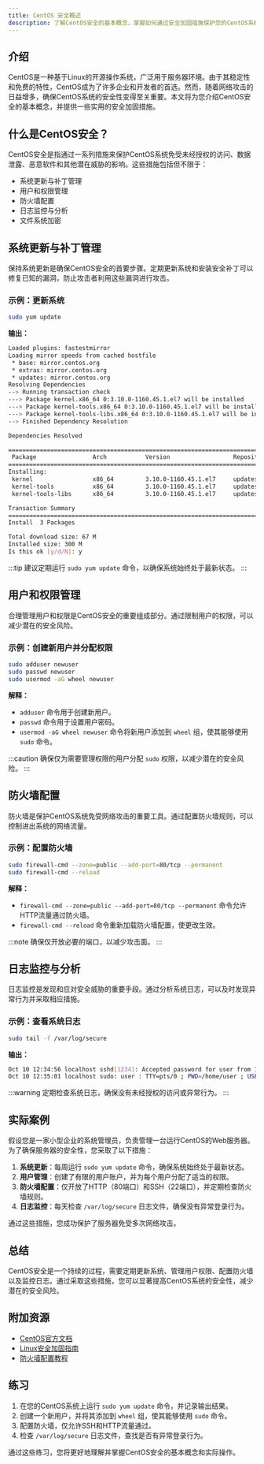 ```yaml
---
title: CentOS 安全概述
description: 了解CentOS安全的基本概念，掌握如何通过安全加固措施保护您的CentOS系统。
---
```


## 介绍

CentOS是一种基于Linux的开源操作系统，广泛用于服务器环境。由于其稳定性和免费的特性，CentOS成为了许多企业和开发者的首选。然而，随着网络攻击的日益增多，确保CentOS系统的安全性变得至关重要。本文将为您介绍CentOS安全的基本概念，并提供一些实用的安全加固措施。

## 什么是CentOS安全？

CentOS安全是指通过一系列措施来保护CentOS系统免受未经授权的访问、数据泄露、恶意软件和其他潜在威胁的影响。这些措施包括但不限于：

- 系统更新与补丁管理
- 用户和权限管理
- 防火墙配置
- 日志监控与分析
- 文件系统加密

## 系统更新与补丁管理

保持系统更新是确保CentOS安全的首要步骤。定期更新系统和安装安全补丁可以修复已知的漏洞，防止攻击者利用这些漏洞进行攻击。

### 示例：更新系统

```bash
sudo yum update
```

**输出：**

```bash
Loaded plugins: fastestmirror
Loading mirror speeds from cached hostfile
 * base: mirror.centos.org
 * extras: mirror.centos.org
 * updates: mirror.centos.org
Resolving Dependencies
--> Running transaction check
---> Package kernel.x86_64 0:3.10.0-1160.45.1.el7 will be installed
---> Package kernel-tools.x86_64 0:3.10.0-1160.45.1.el7 will be installed
---> Package kernel-tools-libs.x86_64 0:3.10.0-1160.45.1.el7 will be installed
--> Finished Dependency Resolution

Dependencies Resolved

================================================================================
 Package                Arch           Version                  Repository  Size
================================================================================
Installing:
 kernel                 x86_64         3.10.0-1160.45.1.el7     updates     50 M
 kernel-tools           x86_64         3.10.0-1160.45.1.el7     updates     9.1 M
 kernel-tools-libs      x86_64         3.10.0-1160.45.1.el7     updates     8.2 M

Transaction Summary
================================================================================
Install  3 Packages

Total download size: 67 M
Installed size: 300 M
Is this ok [y/d/N]: y
```

:::tip
建议定期运行 `sudo yum update` 命令，以确保系统始终处于最新状态。
:::

## 用户和权限管理

合理管理用户和权限是CentOS安全的重要组成部分。通过限制用户的权限，可以减少潜在的安全风险。

### 示例：创建新用户并分配权限

```bash
sudo adduser newuser
sudo passwd newuser
sudo usermod -aG wheel newuser
```

**解释：**

- `adduser` 命令用于创建新用户。
- `passwd` 命令用于设置用户密码。
- `usermod -aG wheel newuser` 命令将新用户添加到 `wheel` 组，使其能够使用 `sudo` 命令。

:::caution
确保仅为需要管理权限的用户分配 `sudo` 权限，以减少潜在的安全风险。
:::

## 防火墙配置

防火墙是保护CentOS系统免受网络攻击的重要工具。通过配置防火墙规则，可以控制进出系统的网络流量。

### 示例：配置防火墙

```bash
sudo firewall-cmd --zone=public --add-port=80/tcp --permanent
sudo firewall-cmd --reload
```

**解释：**

- `firewall-cmd --zone=public --add-port=80/tcp --permanent` 命令允许HTTP流量通过防火墙。
- `firewall-cmd --reload` 命令重新加载防火墙配置，使更改生效。

:::note
确保仅开放必要的端口，以减少攻击面。
:::

## 日志监控与分析

日志监控是发现和应对安全威胁的重要手段。通过分析系统日志，可以及时发现异常行为并采取相应措施。

### 示例：查看系统日志

```bash
sudo tail -f /var/log/secure
```

**输出：**

```bash
Oct 10 12:34:56 localhost sshd[1234]: Accepted password for user from 192.168.1.100 port 12345 ssh2
Oct 10 12:35:01 localhost sudo: user : TTY=pts/0 ; PWD=/home/user ; USER=root ; COMMAND=/bin/bash
```

:::warning
定期检查系统日志，确保没有未经授权的访问或异常行为。
:::

## 实际案例

假设您是一家小型企业的系统管理员，负责管理一台运行CentOS的Web服务器。为了确保服务器的安全性，您采取了以下措施：

1. **系统更新**：每周运行 `sudo yum update` 命令，确保系统始终处于最新状态。
2. **用户管理**：创建了有限的用户账户，并为每个用户分配了适当的权限。
3. **防火墙配置**：仅开放了HTTP（80端口）和SSH（22端口），并定期检查防火墙规则。
4. **日志监控**：每天检查 `/var/log/secure` 日志文件，确保没有异常登录行为。

通过这些措施，您成功保护了服务器免受多次网络攻击。

## 总结

CentOS安全是一个持续的过程，需要定期更新系统、管理用户权限、配置防火墙以及监控日志。通过采取这些措施，您可以显著提高CentOS系统的安全性，减少潜在的安全风险。

## 附加资源

- [CentOS官方文档](https://www.centos.org/docs/)
- [Linux安全加固指南](https://linuxsecurity.com/features/linux-hardening-guide)
- [防火墙配置教程](https://www.digitalocean.com/community/tutorials/how-to-set-up-a-firewall-using-firewalld-on-centos-7)

## 练习

1. 在您的CentOS系统上运行 `sudo yum update` 命令，并记录输出结果。
2. 创建一个新用户，并将其添加到 `wheel` 组，使其能够使用 `sudo` 命令。
3. 配置防火墙，仅允许SSH和HTTP流量通过。
4. 检查 `/var/log/secure` 日志文件，查找是否有异常登录行为。

通过这些练习，您将更好地理解并掌握CentOS安全的基本概念和实际操作。